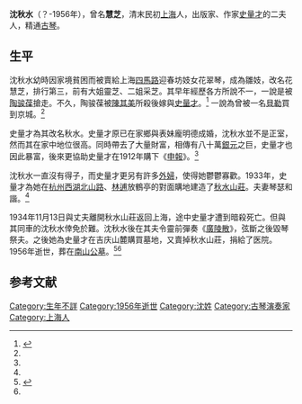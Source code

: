 {{refimprove|time=2014-07-09T11:41:46+00:00}}
'''沈秋水'''（？-1956年），曾名'''慧芝'''，清末民初[[上海|上海]]人，出版家、作家[[史量才|史量才]]的二夫人，精通[[古琴|古琴]]。

==生平==
沈秋水幼時因家境貧困而被賣給上海[[四馬路|四馬路]]迎春坊妓女花翠琴，成為雛妓，改名花慧芝，排行第三，前有大姐靈芝、二姐采芝。其早年經歷各方所說不一，一說是被[[陶骏葆|陶骏葆]]搶走。不久，陶骏葆被[[陳其美|陳其美]]所殺後嫁與[[史量才|史量才]]。<ref name="佛山日報">{{Cite web|url=http://epaper.citygf.com/szb/history/html/2008-08/16/content_41287274.htm|title=史量才與沈秋水|accessdate=2014-07-09|work=|publisher=[[佛山日報|佛山日報]]|date=2008-08-16|archive-url=https://web.archive.org/web/20140714152658/http://epaper.citygf.com/szb/history/html/2008-08/16/content_41287274.htm|archive-date=2014-07-14|dead-url=yes}}</ref> 一說為曾被一名[[貝勒|貝勒]]買到京城。<ref name="浙江即時報"/>

史量才為其改名秋水。史量才原已在家鄉與表妹龐明德成婚，沈秋水並不是正室，然而其在家中地位很高。同時帶去了大量財富，相傳有八十萬[[銀元|銀元]]之巨，史量才也因此暴富，後來更協助史量才在1912年購下《[[申報|申報]]》。<ref name="佛山日報"/>

沈秋水一直沒有得子，而史量才更另有許多[[外婦|外婦]]，使得她鬱鬱寡歡。1933年，史量才為她在[[杭州|杭州]][[西湖|西湖]][[北山路|北山路]]、[[林逋|林逋]]放鶴亭的對面購地建造了[[秋水山莊|秋水山莊]]。夫妻琴瑟和諧。<ref name="佛山日報"/>

1934年11月13日與丈夫離開秋水山莊返回上海，途中史量才遭到暗殺死亡。但與其同車的沈秋水倖免於難。沈秋水後在其夫令靈前彈奏《[[廣陵散|廣陵散]]》，弦斷之後毀琴祭夫。之後她為史量才在吉庆山麓購買墓地，又賣掉秋水山莊，捐給了医院。1956年逝世，葬在[[南山公墓|南山公墓]]。<ref name="浙江即時報">{{Cite web|url=http://zjnews.zjol.com.cn/system/2014/04/04/019951205.shtml|title=报业大亨史量才长眠杭州积庆山 园文局接管之前曾被人盗墓|accessdate=2014-07-09|work=|publisher=浙江即時報|date=2014-04-04|archive-date=2016-03-04|archive-url=https://web.archive.org/web/20160304195647/http://zjnews.zjol.com.cn/system/2014/04/04/019951205.shtml|dead-url=no}}</ref><ref name="佛山日報"/>

== 参考文献 ==
{{reflist}}
[[Category:生年不詳|Category:生年不詳]]
[[Category:1956年逝世|Category:1956年逝世]]
[[Category:沈姓|Category:沈姓]]
[[Category:古琴演奏家|Category:古琴演奏家]]
[[Category:上海人|Category:上海人]]